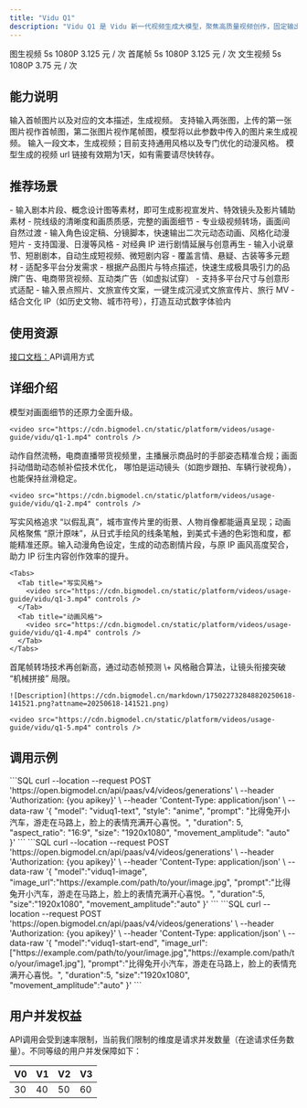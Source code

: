 ```yaml
---
title: "Vidu Q1"
description: "Vidu Q1 是 Vidu 新一代视频生成大模型，聚焦高质量视频创作，固定输出 5 秒、24 帧、1080P 规格内容。凭借对清晰度的深度优化，画质质感大幅跃升，手部穿模、画面抖动等问题显著改善；写实风格逼近真实场景，2D 动画画风精准保持，首尾帧转场更加丝滑，适用于影视、广告、动漫短剧等高要求创作场景。"
---
```


<Tabs>
  <Tab title="viduq1-image">
    <CardGroup cols={4}>
      <Card title="能力" icon="arrow-down-big-small">
        图生视频
      </Card>
      <Card title="时长" icon="arrow-right-arrow-left">
        5s
      </Card>
      <Card title="清晰度" icon="tv" iconType="regular">
        1080P
      </Card>
      <Card title="价格" icon="circle-dollar">
        3.125 元 / 次
      </Card>
    </CardGroup>
  </Tab>
  <Tab title="viduq1-start-end">
    <CardGroup cols={4}>
      <Card title="能力" icon="arrow-down-big-small">
        首尾帧
      </Card>
      <Card title="时长" icon="arrow-right-arrow-left">
        5s
      </Card>
      <Card title="清晰度" icon="tv" iconType="regular">
        1080P
      </Card>
      <Card title="价格" icon="circle-dollar">
        3.125 元 / 次
      </Card>
    </CardGroup>
  </Tab>
  <Tab title="viduq1-text">
    <CardGroup cols={4}>
      <Card title="能力" icon="arrow-down-big-small">
        文生视频
      </Card>
      <Card title="时长" icon="arrow-right-arrow-left">
        5s
      </Card>
      <Card title="清晰度" icon="tv" iconType="regular">
        1080P
      </Card>
      <Card title="价格" icon="circle-dollar">
        3.75 元 / 次
      </Card>
    </CardGroup>
  </Tab>
</Tabs>

## <Icon icon="arrow-down-big-small" iconType="solid" color="#3890ff" size={28} />  能力说明

<CardGroup cols={1}>
  <Card title="图生视频" icon="image">
    输入首帧图片以及对应的文本描述，生成视频。
  </Card>
  <Card title="首尾帧" icon="frame">
    支持输入两张图，上传的第一张图片视作首帧图，第二张图片视作尾帧图，模型将以此参数中传入的图片来生成视频。
  </Card>
  <Card title="文生视频" icon="text">
    输入一段文本，生成视频；目前支持通用风格以及专门优化的动漫风格。
  </Card>
</CardGroup>

<Tip>
  模型生成的视频 url 链接有效期为1天，如有需要请尽快转存。
</Tip>

## <Icon icon="stars" iconType="solid" color="#3890ff" size={28} />   推荐场景

<AccordionGroup>
  <Accordion title="影视生成" icon="camera-movie">
    - 输入剧本片段、概念设计图等素材，即可生成影视宣发片、特效镜头及影片辅助素材
    - 院线级的清晰度和画质质感，完整的画面细节
    - 专业级视频转场，画面间自然过渡
  </Accordion>
  <Accordion title="动漫制作" icon="eyes">
    - 输入角色设定稿、分镜脚本，快速输出二次元动态动画、风格化动漫短片
    - 支持国漫、日漫等风格
    - 对经典 IP 进行剧情延展与创意再生
  </Accordion>
  <Accordion title="短剧生产" icon="video">
    - 输入小说章节、短剧剧本，自动生成短视频、微短剧内容
    - 覆盖言情、悬疑、古装等多元题材
    - 适配多平台分发需求
  </Accordion>
  <Accordion title="广告营销" icon="computer-classic">
    - 根据产品图片与特点描述，快速生成极具吸引力的品牌广告、电商带货视频、互动类广告（如虚拟试穿）
    - 支持多平台尺寸与创意形式适配
  </Accordion>
  <Accordion title="文旅宣传" icon="map-location-dot">
    - 输入景点照片、文旅宣传文案，一键生成沉浸式文旅宣传片、旅行 MV
    - 结合文化 IP（如历史文物、城市符号），打造互动式数字体验内
  </Accordion>
</AccordionGroup>

## <Icon icon="bars-sort" iconType="solid" color="#3890ff" size={28} />   使用资源

[接口文档：](https://www.bigmodel.cn/dev/api/videomodel/vidu)API调用方式

## <Icon icon="arrow-down-from-line" iconType="solid" color="#3890ff" size={28} />   详细介绍

<Steps>
  <Step title="影视级的画质清晰度" titleSize="h3">
    模型对画面细节的还原力全面升级。

    <video src="https://cdn.bigmodel.cn/static/platform/videos/usage-guide/vidu/q1-1.mp4" controls />
  </Step>
  <Step title="精准解决画面崩坏" iconType="regular" stepNumber={2} titleSize="h3">
    动作自然流畅，电商直播带货视频里，主播展示商品时的手部姿态精准合规；画面抖动借助动态帧补偿技术优化， 哪怕是运动镜头（如跑步跟拍、车辆行驶视角），也能保持丝滑稳定。

    <video src="https://cdn.bigmodel.cn/static/platform/videos/usage-guide/vidu/q1-2.mp4" controls />
  </Step>
  <Step title="多艺术形态的风格表现" iconType="regular" stepNumber={3} titleSize="h3">
    写实风格追求 “以假乱真”，城市宣传片里的街景、人物肖像都能逼真呈现；动画风格聚焦 “原汁原味”，从日式手绘风的线条笔触，到美式卡通的色彩饱和度，都能精准还原。输入动漫角色设定，生成的动态剧情片段，与原 IP 画风高度契合，助力 IP 衍生内容创作效率的提升。

    <Tabs>
      <Tab title="写实风格">
        <video src="https://cdn.bigmodel.cn/static/platform/videos/usage-guide/vidu/q1-3.mp4" controls />
      </Tab>
      <Tab title="动画风格">
        <video src="https://cdn.bigmodel.cn/static/platform/videos/usage-guide/vidu/q1-4.mp4" controls />
      </Tab>
    </Tabs>
  </Step>
  <Step title="行业标杆级转场流畅度" iconType="regular" stepNumber={3} titleSize="h3">
    首尾帧转场技术再创新高，通过动态帧预测 \+ 风格融合算法，让镜头衔接突破 “机械拼接” 局限。

    ![Description](https://cdn.bigmodel.cn/markdown/175022732848820250618-141521.png?attname=20250618-141521.png)

    <video src="https://cdn.bigmodel.cn/static/platform/videos/usage-guide/vidu/q1-5.mp4" controls />
  </Step>
</Steps>

## <Icon icon="rectangle-code" iconType="solid" color="#3890ff" size={28} />   调用示例

<Tabs>
  <Tab title="文生视频">
    ```SQL
    curl --location --request POST 'https://open.bigmodel.cn/api/paas/v4/videos/generations' \
    --header 'Authorization: {you apikey}' \
    --header 'Content-Type: application/json' \
    --data-raw '{
    "model": "viduq1-text",
    "style": "anime",
    "prompt": "比得兔开小汽车，游走在马路上，脸上的表情充满开心喜悦。",
    "duration": 5,
    "aspect_ratio": "16:9",
    "size": "1920x1080",
    "movement_amplitude": "auto"
    }'
    ```
  </Tab>
  <Tab title="图生视频">
    ```SQL
    curl --location --request POST 'https://open.bigmodel.cn/api/paas/v4/videos/generations' \
    --header 'Authorization: {you apikey}' \
    --header 'Content-Type: application/json' \
    --data-raw '{
    "model":"viduq1-image",
    "image_url":"https://example.com/path/to/your/image.jpg",
    "prompt":"比得兔开小汽车，游走在马路上，脸上的表情充满开心喜悦。",
    "duration":5,
    "size":"1920x1080",
    "movement_amplitude":"auto"
    }'
    ```
  </Tab>
  <Tab title="首尾帧">
    ```SQL
    curl --location --request POST 'https://open.bigmodel.cn/api/paas/v4/videos/generations' \
    --header 'Authorization: {you apikey}' \
    --header 'Content-Type: application/json' \
    --data-raw '{
    "model":"viduq1-start-end",
    "image_url":["https://example.com/path/to/your/image.jpg","https://example.com/path/to/your/image1.jpg"],
    "prompt":"比得兔开小汽车，游走在马路上，脸上的表情充满开心喜悦。",
    "duration":5,
    "size":"1920x1080",
    "movement_amplitude":"auto"
    }'
    ```
  </Tab>
</Tabs>

## <Icon icon="square-user" iconType="solid" color="#3890ff" size={28} />   用户并发权益

API调用会受到速率限制，当前我们限制的维度是请求并发数量（在途请求任务数量）。不同等级的用户并发保障如下：

| V0 | V1 | V2 | V3 |
| :-- | :-- | :-- | :-- |
| 30 | 40 | 50 | 60 |